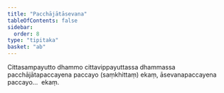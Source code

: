 ```yaml
---
title: "Pacchājātāsevana"
tableOfContents: false
sidebar:
  order: 8
type: "tipitaka"
basket: "ab"
---
```



<DynamicBreadcrumb />

<Division number="171">

<Paragraph number="2729">
Cittasampayutto dhammo cittavippayuttassa dhammassa pacchājātapaccayena paccayo (saṃkhittaṃ) ekaṃ, āsevanapaccayena paccayo…  ekaṃ.
</Paragraph>
</Division>